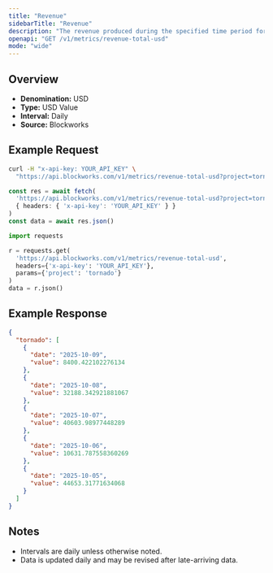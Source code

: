 ```yaml
---
title: "Revenue"
sidebarTitle: "Revenue"
description: "The revenue produced during the specified time period for given project."
openapi: "GET /v1/metrics/revenue-total-usd"
mode: "wide"
---
```


## Overview

- **Denomination:** USD
- **Type:** USD Value
- **Interval:** Daily
- **Source:** Blockworks

## Example Request

<CodeGroup>

```bash cURL
curl -H "x-api-key: YOUR_API_KEY" \
  "https://api.blockworks.com/v1/metrics/revenue-total-usd?project=tornado"
```

```typescript TypeScript
const res = await fetch(
  'https://api.blockworks.com/v1/metrics/revenue-total-usd?project=tornado',
  { headers: { 'x-api-key': 'YOUR_API_KEY' } }
)
const data = await res.json()
```

```python Python
import requests

r = requests.get(
  'https://api.blockworks.com/v1/metrics/revenue-total-usd',
  headers={'x-api-key': 'YOUR_API_KEY'},
  params={'project': 'tornado'}
)
data = r.json()
```

</CodeGroup>

## Example Response

```json
{
  "tornado": [
    {
      "date": "2025-10-09",
      "value": 8400.422102276134
    },
    {
      "date": "2025-10-08",
      "value": 32188.342921881067
    },
    {
      "date": "2025-10-07",
      "value": 40603.98977448289
    },
    {
      "date": "2025-10-06",
      "value": 10631.787558360269
    },
    {
      "date": "2025-10-05",
      "value": 44653.31771634068
    }
  ]
}
```

## Notes
- Intervals are daily unless otherwise noted.
- Data is updated daily and may be revised after late-arriving data.